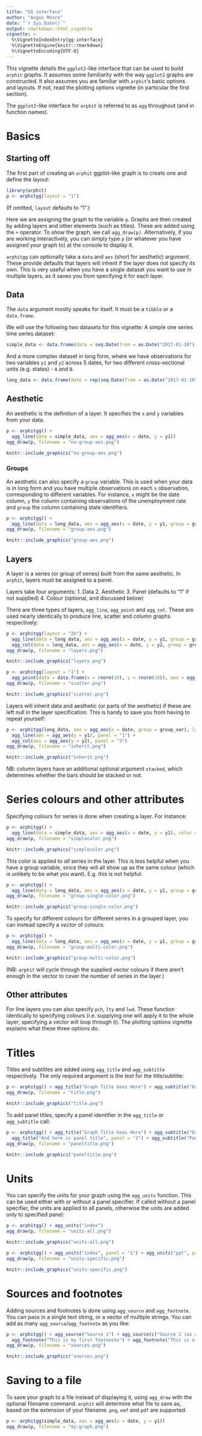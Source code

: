 ---
title: "GG interface"
author: "Angus Moore"
date: "`r Sys.Date()`"
output: rmarkdown::html_vignette
vignette: >
  %\VignetteIndexEntry{gg-interface}
  %\VignetteEngine{knitr::rmarkdown}
  %\VignetteEncoding{UTF-8}
---

This vignette details the `ggplot2`-like interface that can be used to build `arphit` graphs. It assumes some familiarity with the way `ggplot2` graphs are constructed. It also assumes you are familiar with `arphit`'s basic options and layouts. If not, read the plotting options vignette (in particular the first section).

The `ggplot2`-like interface for `arphit` is referred to as `agg` throughout (and in function names).

# Basics

## Starting off

The first part of creating an `arphit` ggplot-like graph is to create one and define the layout:
```{r, results = "hide"}
library(arphit)
p <- arphitgg(layout = "1")
```
(If omitted, `layout` defaults to "1".)

Here we are assigning the graph to the variable `p`. Graphs are then created by adding layers and other elements (such as titles). These are added using the `+` operator. To _show_ the graph, we call `agg_draw(p)`. Alternatively, if you are working interactively, you can simply type `p` (or whatever you have assigned your graph to) at the console to display it.

`arphitgg` can optionally take a `data` and `aes` (short for aesthetic) argument. These provide defaults that layers will inherit if the layer does not specify its own. This is very useful when you have a single dataset you want to use in multiple layers, as it saves you from specifying it for each layer.

## Data

The `data` argument mostly speaks for itself. It must be a `tibble` or a `data.frame`.

We will use the following two datasets for this vignette:
A simple one series time series dataset:
```{r}
simple_data <- data.frame(date = seq.Date(from = as.Date("2017-01-10"), length.out = 5, by = "quarter"), y1 = rnorm(5))
```

And a more complex dataset in long form, where we have observations for two variables `y1` and `y2` across 5 dates, for two different cross-sectional units (e.g. states) - `A` and `B`.
```{r}
long_data <- data.frame(date = rep(seq.Date(from = as.Date("2017-01-10"), length.out = 5, by = "quarter"), 2), y1 = rnorm(10), y2 = rnorm(10), group_var = c(rep("A", 5), rep("B", 5)))
```

## Aesthetic

An aesthetic is the definition of a layer. It specifies the `x` and `y` variables from your data.
```{r, results = "hide"}
p <- arphitgg() + 
  agg_line(data = simple_data, aes = agg_aes(x = date, y = y1))
agg_draw(p, filename = "no-group-aes.png")
```
```{r, out.width = "50%", echo = FALSE, fig.align="center"}
knitr::include_graphics("no-group-aes.png")
```

### Groups

An aesthetic can also specify a `group` variable. This is used when your data is in long form and you have multiple observations on each `x` observation, corresponding to different variables. For instance, `x` might be the date column, `y` the column containing observations of the unemployment rate and `group` the column containing state identifiers.
```{r, results = "hide"}
p <- arphitgg() +
  agg_line(data = long_data, aes = agg_aes(x = date, y = y1, group = group_var))
agg_draw(p, filename = "group-aes.png")
```
```{r, out.width = "50%", echo = FALSE, fig.align="center"}
knitr::include_graphics("group-aes.png")
```

## Layers

A layer is a series (or group of series) built from the same aesthetic. In `arphit`, layers must be assigned to a panel.

Layers take four arguments:
  1. Data
  2. Aesthetic
  3. Panel (defaults to "1" if not supplied)
  4. Colour (optional, and discussed below)

There are three types of layers, `agg_line`, `agg_point` and `agg_col`. These are used nearly identically to produce line, scatter and column graphs respectively:
```{r, results = "hide"}
p <- arphitgg(layout = "2h") + 
  agg_line(data = long_data, aes = agg_aes(x = date, y = y1, group = group_var), panel = "1") + 
  agg_col(data = long_data, aes = agg_aes(x = date, y = y2, group = group_var), panel = "3")
agg_draw(p, filename = "layers.png")
```
```{r, out.width = "50%", echo = FALSE, fig.align="center"}
knitr::include_graphics("layers.png")
```

```{r, results = "hide"}
p <- arphitgg(layout = "1") + 
  agg_point(data = data.frame(x = rnorm(10), y = rnorm(10)), aes = agg_aes(x = x, y = y), panel = "1")
agg_draw(p, filename = "scatter.png")
```
```{r, out.width = "50%", echo = FALSE, fig.align="center"}
knitr::include_graphics("scatter.png")
```

Layers will inherit data and aesthetic (or parts of the aesthetic) if these are left null in the layer specification. This is handy to save you from having to repeat yourself:
```{r, results = "hide"}
p <- arphitgg(long_data, aes = agg_aes(x = date, group = group_var), layout = "2h") + 
  agg_line(aes = agg_aes(y = y1), panel = "1") + 
  agg_col(aes = agg_aes(y = y2), panel = "3")
agg_draw(p, filename = "inherit.png")
```
```{r, out.width = "50%", echo = FALSE, fig.align="center"}
knitr::include_graphics("inherit.png")
```

NB: column layers have an additional optional argument `stacked`, which determines whether the bars should be stacked or not.

# Series colours and other attributes

Specifying colours for series is done when creating a layer. For instance:
```{r, results = "hide"}
p <- arphitgg() + 
  agg_line(data = simple_data, aes = agg_aes(x = date, y = y1), color = RBA["Red1"])
agg_draw(p, filename = "simplecolor.png")
```
```{r, out.width = "50%", echo = FALSE, fig.align="center"}
knitr::include_graphics("simplecolor.png")
```

This color is applied to _all_ series in the layer. This is less helpful when you have a group variable, since they will all show up as the same colour (which is unlikely to be what you want). E.g. this is not helpful:
```{r, results = "hide"}
p <- arphitgg() +
  agg_line(data = long_data, aes = agg_aes(x = date, y = y1, group = group_var), color = RBA["Red1"])
agg_draw(p, filename = "group-single-color.png")
```
```{r, out.width = "50%", echo = FALSE, fig.align="center"}
knitr::include_graphics("group-single-color.png")
```

To specify for different colours for different series in a grouped layer, you can instead specify a _vector_ of colours:
```{r, results = "hide"}
p <- arphitgg() +
  agg_line(data = long_data, aes = agg_aes(x = date, y = y1, group = group_var), color = c(RBA["Red1"], RBA["Blue4"]))
agg_draw(p, filename = "group-multi-color.png")
```
```{r, out.width = "50%", echo = FALSE, fig.align="center"}
knitr::include_graphics("group-multi-color.png")
```

(NB: `arphit` will cycle through the supplied vector colours if there aren't enough in the vector to cover the number of series in the layer.)

## Other attributes

For line layers you can also specify `pch`, `lty` and `lwd`. These function identically to specifying colours (i.e. supplying one will apply it to the whole layer; specifying a vector will loop through it). The plotting options vignette explains what these three options do.

# Titles

Titles and subtitles are added using `agg_title` and `agg_subtitle` respectively. The only required argument is the text for the title/subtitle:
```{r results = "hide"}
p <- arphitgg() + agg_title("Graph Title Goes Here") + agg_subtitle("Or a subtitle, if you like")
agg_draw(p, filename = "title.png")
```
```{r, out.width = "50%", echo = FALSE, fig.align="center"}
knitr::include_graphics("title.png")
```

To add panel titles, specify a panel identifier in the `agg_title` or `agg_subtitle` call:
```{r results = "hide"}
p <- arphitgg() + agg_title("Graph Title Goes Here") + agg_subtitle("Or a subtitle, if you like") + 
  agg_title("And here is panel title", panel = "1") + agg_subtitle("Panel subtitle too if needed", panel = "1")
agg_draw(p, filename = "paneltitle.png")
```
```{r, out.width = "50%", echo = FALSE, fig.align="center"}
knitr::include_graphics("paneltitle.png")
```

# Units

You can specify the units for your graph using the `agg_units` function. This can be used either with or without a panel specifier. If called without a panel specifier, the units are applied to all panels, otherwise the units are added only to specified panel:
```{r results = "hide"}
p <- arphitgg() + agg_units("index")
agg_draw(p, filename = "units-all.png")
```
```{r, out.width = "50%", echo = FALSE, fig.align="center"}
knitr::include_graphics("units-all.png")
```

```{r results = "hide"}
p <- arphitgg() + agg_units("index", panel = "1") + agg_units("ppt", panel = "2")
agg_draw(p, filename = "units-specific.png")
```
```{r, out.width = "50%", echo = FALSE, fig.align="center"}
knitr::include_graphics("units-specific.png")
```

# Sources and footnotes

Adding sources and footnotes is done using `agg_source` and `agg_footnote`. You can pass in a single text string, or a vector of multiple strings. You can add as many `agg_source`/`agg_footnote` as you like:
```{r results = "hide"}
p <- arphitgg() + agg_source("Source 1") + agg_source(c("Source 2 (as a vector)", "Source 3 (vectors are easy!")) + 
  agg_footnote("This is my first footnoote") + agg_footnote("This is a second footnote")
agg_draw(p, filename = "sources.png")
```
```{r, out.width = "50%", echo = FALSE, fig.align="center"}
knitr::include_graphics("sources.png")
```

# Saving to a file

To save your graph to a file instead of displaying it, using `agg_draw` with the optional filename command. `arphit` will determine what file to save as, based on the extension of your filename. `png`, `emf` and `pdf` are supported.
```{r, results = "hide", eval = FALSE}
p <- arphitgg(simple_data, aes = agg_aes(x = date, y = y1))
agg_draw(p, filename = "my-graph.png")
```
